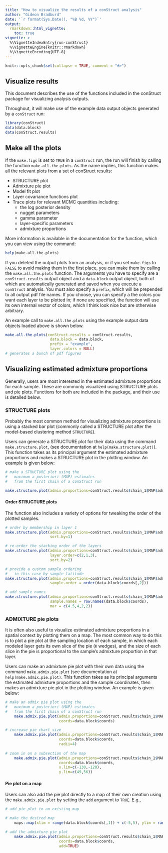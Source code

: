 ```yaml
---
title: "How to visualize the results of a conStruct analysis"
author: "Gideon Bradburd"
date: '`r format(Sys.Date(), "%B %d, %Y")`'
output:
  rmarkdown::html_vignette:
    toc: true
vignette: >
  %\VignetteIndexEntry{run-conStruct}
  %\VignetteEngine{knitr::rmarkdown}
  %\VignetteEncoding{UTF-8}
---
```

```r
knitr::opts_chunk$set(collapse = TRUE, comment = "#>")
```

<!-- library(rmarkdown) ; render("visualize-results.Rmd",html_vignette(toc=TRUE))	-->

## Visualize results
This document describes the use of the functions included in 
the conStruct package for visualizing analysis outputs.

Throughout, it will make use of the example data output objects 
generated by a `conStruct` run:

```r
library(conStruct)
data(data.block)
data(conStruct.results)
```

## Make all the plots
If the `make.figs` is set to `TRUE` in a `conStruct` run, 
the run will finish by calling the function `make.all.the.plots`.
As the name implies, this function makes all the relevant plots 
from a set of conStruct results:

* STRUCTURE plot
* Admixture pie plot
* Model fit plot
* Layer covariance functions plot
* Trace plots for relevant MCMC quantities including:
	* the log posterior density
	* nugget parameters
	* gamma parameter
	* layer-specific parameters
	* admixture proportions

More information is available in the documentation for the function, 
which you can view using the command:

```r
help(make.all.the.plots)
```

If you deleted the output plots from an analysis, or if you 
set `make.figs` to `FALSE` to avoid making them in the first place, 
you can make them by calling the `make.all.the.plots` function.
The arguments you have to specify are a `conStruct.results` output 
object and a `data.block` output object, both of which are automatically 
generated and saved when you execute a `conStruct` analysis. You must 
also specify a `prefix`, which will be prepended to all output pdf 
file names. If you choose, you can specify a the colors you want each 
layer to be plotted in; if none are specified, the function will use 
its own internal vector of colors, which I think look nice but are 
otherwise arbitrary.

An example call to `make.all.the.plots` using the example output 
data objects loaded above is shown below.

```r
make.all.the.plots(conStruct.results = conStruct.results,
					data.block = data.block,
					prefix = "example",
					layer.colors = NULL)
# generates a bunch of pdf figures
```

## Visualizing estimated admixture proportions

Generally, users are most interested in the estimated admixture 
proportions for each sample. These are commonly visualized using 
STRUCTURE plots and pie plots. Functions for both are included in 
the package, and their use is detailed below.

### STRUCTURE plots

Probably the most common method for visualizing admixture proportions 
is using a stacked bar plot (commonly called a STRUCTURE plot after 
the model-based clustering method `STRUCTURE`).

Users can generate a STRUCTURE plot for their data using the command 
`make.structure.plot`, (see documentation at `help(make.structure.plot)`). 
This function takes as its principal argument the estimated admixture 
proportions and makes a STRUCTURE plot in the plotting window. An 
example is given below:

```r
# make a STRUCTURE plot using the 
#	maximum a posteriori (MAP) estimates
#	from the first chain of a conStruct run

make.structure.plot(admix.proportions=conStruct.results$chain_1$MAP$admix.proportions)

```

#### Order STRUCTURE plots

The function also includes a variety of options for tweaking the order of the 
plotted samples.

```r

# order by membership in layer 1
make.structure.plot(admix.proportions=conStruct.results$chain_1$MAP$admix.proportions,
					sort.by=1)

# re-order the stacking order of the layers
make.structure.plot(admix.proportions=conStruct.results$chain_1$MAP$admix.proportions,
					layer.order=c(2,1,3),
					sort.by=2)

# provide a custom sample ordering
#	in this case by sample latitude
make.structure.plot(admix.proportions=conStruct.results$chain_1$MAP$admix.proportions,
					sample.order = order(data.block$coords[,2]))

# add sample names
make.structure.plot(admix.proportions=conStruct.results$chain_1$MAP$admix.proportions,
					sample.names = row.names(data.block$coords),
					mar = c(4.5,4,2,2))
```


### ADMIXTURE pie plots

It is often also useful to visualize estimated admixture 
proportions in a spatial context by plotting them on a 
map. The most common way to do this is to plot a pie plot 
at the sampling location of each sample, in which each 
modeled layer gets its own slice of the pie (`K` wedges), 
and the size of each slice in the pie is proportional to the 
sample's admixture proportion in that layer.

Users can make an admixture pie plot with their own data 
using the command `make.admix.pie.plot` (see documentation 
at `help(make.admix.pie.plot)`. This function takes as its 
principal arguments the estimated admixture proportions and 
the sample coordinates, then makes an admixture pie plot in 
the plotting window. An example is given below:

```r
# make an admix pie plot using the 
#	maximum a posteriori (MAP) estimates
#	from the first chain of a conStruct run
	make.admix.pie.plot(admix.proportions=conStruct.results$chain_1$MAP$admix.proportions,
						coords=data.block$coords)

# increase pie chart size
	make.admix.pie.plot(admix.proportions=conStruct.results$chain_1$MAP$admix.proportions,
						coords=data.block$coords,
						radii=4)
						
# zoom in on a subsection of the map
	make.admix.pie.plot(admix.proportions=conStruct.results$chain_1$MAP$admix.proportions,
						coords=data.block$coords,
						x.lim=c(-130,-120),
						y.lim=c(49,56))
```

#### Pie plot on a map

Users can also add the pie plot directly to a map of their own 
creation using the `make.admix.pie.plot` by setting the `add` 
argument to `TRUE`. E.g., 

```r

# add pie plot to an existing map

# make the desired map
	maps::map(xlim = range(data.block$coords[,1]) + c(-5,5), ylim = range(data.block$coords[,2])+c(-2,2), col="gray")

# add the admixture pie plot
	make.admix.pie.plot(admix.proportions=conStruct.results$chain_1$MAP$admix.proportions,
						coords=data.block$coords,
						add=TRUE)
```

